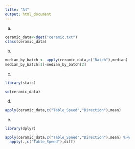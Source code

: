 ```yaml
---
title: "A4"
output: html_document
---
```


(a)
```r
ceramic_data<-dget("ceramic.txt")
class(ceramic_data)
```

(b)
```r
median_by_batch <- apply(ceramic_data,c("Batch"),median)
median_by_batch[1]-median_by_batch[2]
```

(c)
```r
library(stats)
```
```r
sd(ceramic_data)
```

(d)
```r
apply(ceramic_data,c("Table_Speed","Direction"),mean)
```

(e)
```r
library(dplyr)
```
```r
apply(ceramic_data,c("Table_Speed","Direction"),mean) %>%
  apply(.,c("Table_Speed"),diff)
```


